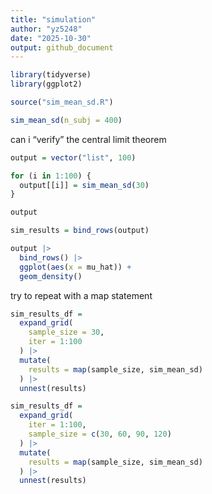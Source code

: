 ```yaml
---
title: "simulation"
author: "yz5248"
date: "2025-10-30"
output: github_document
---
```


```r
library(tidyverse)
library(ggplot2)
```


```r
source("sim_mean_sd.R")

sim_mean_sd(n_subj = 400)
```

can i "verify" the central limit theorem
```r
output = vector("list", 100)

for (i in 1:100) {
  output[[i]] = sim_mean_sd(30)
}

output

sim_results = bind_rows(output)

output |>
  bind_rows() |>
  ggplot(aes(x = mu_hat)) +
  geom_density()
```


try to repeat with a map statement
```r
sim_results_df = 
  expand_grid(
    sample_size = 30,
    iter = 1:100
  ) |>
  mutate(
    results = map(sample_size, sim_mean_sd)
  ) |>
  unnest(results)
```

```r
sim_results_df = 
  expand_grid(
    iter = 1:100,
    sample_size = c(30, 60, 90, 120)
  ) |>
  mutate(
    results = map(sample_size, sim_mean_sd)
  ) |>
  unnest(results)
```